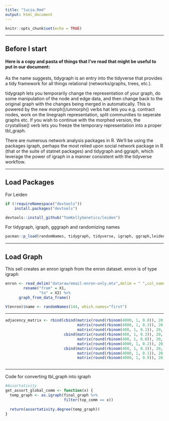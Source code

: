 ```yaml
---
title: "lucia.Rmd"
output: html_document
---
```


```r
knitr::opts_chunk$set(echo = TRUE)
```

----

## Before I start

#### Here is a copy and pasta of things that I've read that might be useful to put in our document:
As the name suggests, tidygraph is an entry into the tidyverse that provides a tidy framework for all things relational (networks/graphs, trees, etc.).

tidygraph lets you temporarily change the representation of your graph, do some manipulation of the node and edge data, and then change back to the original graph with the changes being merged in automatically. This is powered by the new morph()/unmorph() verbs hat lets you e.g. contract nodes, work on the linegraph representation, split communities to seperate graphs etc. If you wish to continue with the morphed version, the crystallise() verb lets you freeze the temporary representation into a proper tbl_graph.

There are numerous network analysis packages in R. We’ll be using the packages igraph, perhaps the most relied upon social network package in R (that or the suite of statnet packages) and tidygraph and ggraph, which leverage the power of igraph in a manner consistent with the tidyverse workflow.

----

## Load Packages

For Leiden
```r
if (!requireNamespace("devtools"))
    install.packages("devtools")

devtools::install_github("TomKellyGenetics/leiden")
```

For tidygraph, igraph, gggraph and randomizing names
```r
pacman::p_load(randomNames, tidygraph, tidyverse, igraph, ggraph,leiden)
```

----

## Load Graph
This sell creates an enron igraph from the enron dataset.
enron is of type igraph

```r
enron <- read_delim("dataraw/email-enron-only.mtx",delim = " ",col_names = F) %>% 
        rename("from" = X1,
               "to" = X2) %>% 
      graph_from_data_frame()

V(enron)$name <- randomNames(144, which.names="first")
```

----

```r
adjacency_matrix <- rbind(cbind(matrix(round(rbinom(4000, 1, 0.8)), 20, 20),
                                matrix(round(rbinom(4000, 1, 0.3)), 20, 20), 
                                matrix(round(rbinom(400, 1, 0.1)), 20, 20)),
                          cbind(matrix(round(rbinom(400, 1, 0.3)), 20, 20), 
                                matrix(round(rbinom(400, 1, 0.8)), 20, 20), 
                                matrix(round(rbinom(4000, 1, 0.2)), 20, 20)),
                          cbind(matrix(round(rbinom(400, 1, 0.3)), 20, 20), 
                                matrix(round(rbinom(4000, 1, 0.1)), 20, 20), 
                                matrix(round(rbinom(4000, 1, 0.9)), 20, 20)))
```


```r

```






----

Code for converting tbl_graph into igraph
```r
#Assortativity
get_assort_global_comm <- function(x) {
  temp_graph <- as.igraph(final_graph %>%
                          filter(top_comm == x))
  
  return(assortativity.degree(temp_graph))
}
```


```r

```

